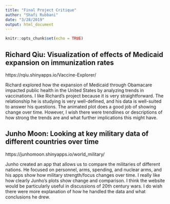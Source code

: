 ```yaml
---
title: "Final Project Critique"
author: "Shafi Rubbani"
date: "3/28/2019"
output: html_document
---
```


```r
knitr::opts_chunk$set(echo = TRUE)
```

## Richard Qiu: Visualization of effects of Medicaid expansion on immunization rates
https://rqiu.shinyapps.io/Vaccine-Explorer/

Richard explored how the expansion of Medicaid through Obamacare impacted public health in the United States by analyzing trends in vaccinations. I like Richard's project because it is very straightforward. The relationship he is studying is very well-defined, and his data is well-suited to answer his questions. The animated plot does a good job of showing change over time. However, I wish there were trendlines or descriptions of how strong the trends are and what further implications this might have.

## Junho Moon: Looking at key military data of different countries over time
https://junhomoon.shinyapps.io/world_military/

Junho created an app that allows us to compare the militaries of different nations. He focused on personnel, arms, spending, and nuclear arms, and his apps show how military strength/focus changes over time. I really like how clearly Junho's plots show change and comparison. I think the website would be particularly useful in discussions of 20th century wars. I do wish there were more explanation of how he handled the data and what conclusions he drew.